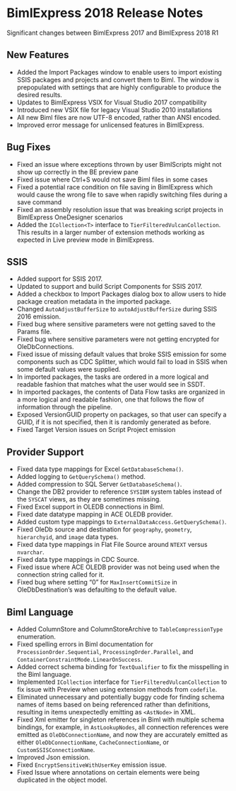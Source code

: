 # BimlExpress 2018 Release Notes

Significant changes between BimlExpress 2017 and BimlExpress 2018 R1

## New Features

* Added the Import Packages window to enable users to import existing SSIS packages and projects and convert them to Biml.
    The window is prepopulated with settings that are highly configurable to produce the desired results.
* Updates to BimlExpress VSIX for Visual Studio 2017 compatibility
* Introduced new VSIX file for legacy Visual Studio 2010 installations
* All new Biml files are now UTF-8 encoded, rather than ANSI encoded.
* Improved error message for unlicensed features in BimlExpress.

## Bug Fixes

* Fixed an issue where exceptions thrown by user BimlScripts might not show up correctly in the BE preview pane
* Fixed issue where Ctrl+S would not save Biml files in some cases
* Fixed a potential race condition on file saving in BimlExpress which would cause the wrong file to save when rapidly switching files during a save command
* Fixed an assembly resolution issue that was breaking script projects in BimlExpress OneDesigner scenarios
* Added the `ICollection<T>` interface to `TierFilteredVulcanCollection`. This results in a larger number of extension methods working as expected in Live preview mode in BimlExpress.

## SSIS

* Added support for SSIS 2017.
* Updated to support and build Script Components for SSIS 2017.
* Added a checkbox to Import Packages dialog box to allow users to hide package creation metadata in the imported package.
* Changed `AutoAdjustBufferSize` to `autoAdjustBufferSize` during SSIS 2016 emission.
* Fixed bug where sensitive parameters were not getting saved to the Params file.
* Fixed bug where sensitive parameters were not getting encrypted for OleDbConnections.
* Fixed issue of missing default values that broke SSIS emission for some components such as CDC Splitter, which would fail to load in SSIS when some default values were supplied.
* In imported packages, the tasks are ordered in a more logical and readable fashion that matches what the user would see in SSDT.
* In imported packages, the contents of Data Flow tasks are organized in a more logical and readable fashion, one that follows the flow of information through the pipeline.
* Exposed VersionGUID property on packages, so that user can specify a GUID, if it is not specified, then it is randomly generated as before.
* Fixed Target Version issues on Script Project emission

## Provider Support

* Fixed data type mappings for Excel `GetDatabaseSchema()`.
* Added logging to `GetQuerySchema()` method.
* Added compression to SQL Server `GetDatabaseSchema()`.
* Change the DB2 provider to reference `SYSIBM` system tables instead of the `SYSCAT` views, as they are sometimes missing.
* Fixed Excel support in OLEDB connections in Biml.
* Fixed date datatype mapping in ACE OLEDB provider.
* Added custom type mappings to `ExternalDataAccess.GetQuerySchema()`.
* Fixed OleDb source and destination for `geography`, `geometry`, `hierarchyid`, and `image` data types.
* Fixed data type mappings in Flat File Source around `NTEXT` versus `nvarchar`.
* Fixed data type mappings in CDC Source.
* Fixed issue where ACE OLEDB provider was not being used when the connection string called for it.
* Fixed bug where setting “0” for `MaxInsertCommitSize` in OleDbDestination’s was defaulting to the default value. 

## Biml Language

* Added ColumnStore and ColumnStoreArchive to `TableCompressionType` enumeration.
* Fixed spelling errors in Biml documentation for `ProcessionOrder.Sequential`, `ProcessingOrder.Parallel`, and `ContainerConstraintMode.LinearOnSuccess`.
* Added correct schema binding for `TextQualifier` to fix the misspelling in the Biml language.
* Implemented `ICollection` interface for `TierFilteredVulcanCollection` to fix issue with Preview when using extension methods from `codefile`.
* Eliminated unnecessary and potentially buggy code for finding schema names of items based on being referenced rather than definitions, resulting in items unexpectedly emitting as `<AstNode>` in XML.
* Fixed Xml emitter for singleton references in Biml with multiple schema bindings, for example, in `AstLookupNodes`, all connection references were emitted as `OleDbConnectionName`, and now they are accurately emitted as either `OleDbConnectionName`, `CacheConnectionName`, or `CustomSSISConnectionName`.
* Improved Json emission.
* Fixed `EncryptSensitiveWithUserKey` emission issue.
* Fixed Issue where annotations on certain elements were being duplicated in the object model.
